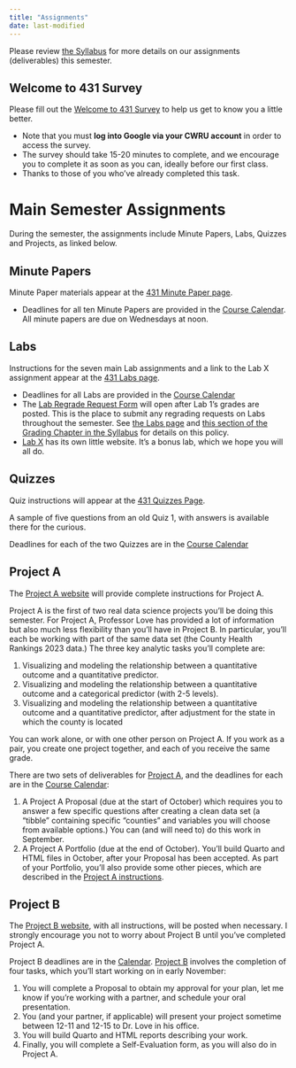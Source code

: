 ```yaml
---
title: "Assignments"
date: last-modified
---
```


Please review [the Syllabus](https://thomaselove.github.io/431-syllabus-2023/) for more details on our assignments (deliverables) this semester.

## Welcome to 431 Survey 

Please fill out the [Welcome to 431 Survey](https://bit.ly/431-2023-welcome-survey) to help us get to know you a little better.

- Note that you must **log into Google via your CWRU account** in order to access the survey.
- The survey should take 15-20 minutes to complete, and we encourage you to complete it as soon as you can, ideally before our first class.
- Thanks to those of you who've already completed this task.

# Main Semester Assignments

During the semester, the assignments include Minute Papers, Labs, Quizzes and Projects, as linked below.

## Minute Papers

Minute Paper materials appear at the [431 Minute Paper page](https://github.com/THOMASELOVE/431-minute-2023).

- Deadlines for all ten Minute Papers are provided in the [Course Calendar](calendar.qmd). All minute papers are due on Wednesdays at noon.

## Labs

Instructions for the seven main Lab assignments and a link to the Lab X assignment appear at the [431 Labs page](https://github.com/THOMASELOVE/431-labs-2023).

- Deadlines for all Labs are provided in the [Course Calendar](calendar.qmd)
- The [Lab Regrade Request Form](https://bit.ly/431-2023-lab-regrade-requests) will open after Lab 1's grades are posted. This is the place to submit any regrading requests on Labs throughout the semester. See [the Labs page](https://github.com/THOMASELOVE/431-labs-2023#lab-regrade-requests-will-be-reviewed-in-december) and [this section of the Grading Chapter in the Syllabus](https://thomaselove.github.io/431-syllabus-2023/11_grading.html#lab-appeal-policy---request-a-review-via-google-form) for details on this policy.
- [Lab X](https://thomaselove.github.io/431-labX/) has its own little website. It's a bonus lab, which we hope you will all do.

## Quizzes

Quiz instructions will appear at the [431 Quizzes Page](https://github.com/THOMASELOVE/431-quizzes-2023).

A sample of five questions from an old Quiz 1, with answers is available there for the curious.

Deadlines for each of the two Quizzes are in the [Course Calendar](calendar.qmd)

## Project A

The [Project A website](https://thomaselove.github.io/431-projectA-2023/) will provide  complete instructions for Project A.

Project A is the first of two real data science projects you'll be doing this semester. For Project A, Professor Love has provided a lot of information but also much less flexibility than you'll have in Project B. In particular, you'll each be working with part of the same data set (the County Health Rankings 2023 data.) The three key analytic tasks you'll complete are:

1. Visualizing and modeling the relationship between a quantitative outcome and a quantitative predictor.
2. Visualizing and modeling the relationship between a quantitative outcome and a categorical predictor (with 2-5 levels).
3. Visualizing and modeling the relationship between a quantitative outcome and a quantitative predictor, after adjustment for the state in which the county is located

You can work alone, or with one other person on Project A. If you work as a pair, you create one project together, and each of you receive the same grade.

There are two sets of deliverables for [Project A](https://thomaselove.github.io/431-projectA-2023/), and the deadlines for each are in the [Course Calendar](calendar.qmd):

1. A Project A Proposal (due at the start of October) which requires you to answer a few specific questions after creating a clean data set (a “tibble” containing specific “counties” and variables you will choose from available options.) You can (and will need to) do this work in September.
2. A Project A Portfolio (due at the end of October). You'll build Quarto and HTML files in October, after your Proposal has been accepted. As part of your Portfolio, you'll also provide some other pieces, which are described in the [Project A instructions](https://thomaselove.github.io/431-projectA-2023/).

## Project B

The [Project B website](https://thomaselove.github.io/431-projectB-2023/), with all instructions, will be posted when necessary. I strongly encourage you not to worry about Project B until you've completed Project A.

Project B deadlines are in the [Calendar](calendar.qmd). [Project B](https://thomaselove.github.io/431-projectB-2023/) involves the completion of four tasks, which you'll start working on in early November:

1. You will complete a Proposal to obtain my approval for your plan, let me know if you’re working with a partner, and schedule your oral presentation.
2. You (and your partner, if applicable) will present your project sometime between 12-11 and 12-15 to Dr. Love in his office. 
3. You will build Quarto and HTML reports describing your work.
4. Finally, you will complete a Self-Evaluation form, as you will also do in Project A.
